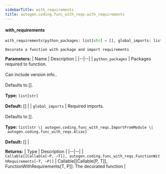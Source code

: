 ```yaml
---
sidebarTitle: with_requirements
title: autogen.coding.func_with_reqs.with_requirements
---
```


<code class="doc-symbol doc-symbol-heading doc-symbol-function"></code>
#### with_requirements

```python
with_requirements(python_packages: list[str] = [], global_imports: list[str | autogen.coding.func_with_reqs.ImportFromModule | autogen.coding.func_with_reqs.Alias] = []) -> Callable[[Callable[~P, ~T]], autogen.coding.func_with_reqs.FunctionWithRequirements[~T, ~P]]
```

    Decorate a function with package and import requirements

<b>Parameters:</b>
| Name | Description |
|--|--|
| `python_packages` | Packages required to function.<br/><br/>Can include version info..<br/><br/>Defaults to [].<br/><br/>**Type:** `list[str]`<br/><br/>**Default:** [] |
| `global_imports` | Required imports.<br/><br/>Defaults to [].<br/><br/>**Type:** `list[str \| autogen.coding.func_with_reqs.ImportFromModule \| autogen.coding.func_with_reqs.Alias]`<br/><br/>**Default:** [] |

<b>Returns:</b>
| Type | Description |
|--|--|
| `Callable[[Callable[~P, ~T]], autogen.coding.func_with_reqs.FunctionWithRequirements[~T, ~P]]` | Callable[[Callable[P, T]], FunctionWithRequirements[T, P]]: The decorated function |

<br />